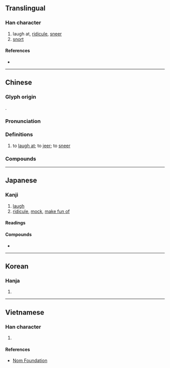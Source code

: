 {{character info}}
==Translingual==

===Han character===
{{Han char|rn=30|rad=口|as=10|sn=13|four=62036|canj=RUMI|ids=⿰口蚩}}

# laugh at, [[ridicule]], [[sneer]]
# [[snort]]

====References====
* {{Han ref|kx=0203.330|dkj=04110|dj=0426.110|hdz=10671.170|uh=55E4|ud=21988|bh=B6E1|bd=46817}}

----

==Chinese==
{{zh-forms}}

===Glyph origin===
{{Han etym}}
{{Han compound|口|蚩|ls=psc|c1=s|t1-=mouth|c2=p}}.

===Pronunciation===
{{zh-pron
|m=chī
|c=ci1
|h=pfs=
|md=
|mn=chhi
|mn-t=ci1
|w=
|mc=y
|oc=y
|cat=
}}

===Definitions===
{{zh-hanzi}}

# to [[laugh at]]; to [[jeer]]; to [[sneer]]

===Compounds===
{{zh-der|嗤詆|哈嗤|嗤鄙|嗤之以鼻|巴嗤|嗤嗤|嗤點|嗤騾子氣|噗嗤|嗤笑|撲嗤|打嗤}}

----

==Japanese==

===Kanji===
{{ja-kanji|grade=|rs=口10}}

# [[laugh]]
# [[ridicule]], [[mock]], [[make fun of]]

====Readings====
{{ja-readings
|on=し
|kun=わら-う
}}

====Compounds====
* {{ja-r|嗤笑|ししょう}}

----

==Korean==

===Hanja===
{{ko-hanja|hangeul=치|rv=chi|mr=ch'i}}

# {{rfdef|ko|sort=口10}}

----

==Vietnamese==

===Han character===
{{vi-readings|reading=si, suy, xỉ|rs=口10}}

# {{rfdef|vi|sort=口10}}

====References====
* [http://nomfoundation.org/common/nom_details.php?codepoint=55e4 Nom Foundation]